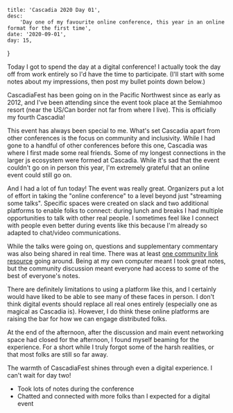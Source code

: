 


    title: 'Cascadia 2020 Day 01',
    desc:
        'Day one of my favourite online conference, this year in an online format for the first time',
    date: '2020-09-01',
    day: 15,
}

Today I got to spend the day at a digital conference! I actually took the day
off from work entirely so I'd have the time to participate. (I'll start with
some notes about my impressions, then post my bullet points down below.)

CascadiaFest has been going on in the Pacific Northwest since as early as 2012,
and I've been attending since the event took place at the Semiahmoo resort (near
the US/Can border not far from where I live). This is officially my fourth
Cascadia!

This event has always been special to me. What's set Cascadia apart from other
conferences is the focus on community and inclusivity. While I had gone to a
handful of other conferences before this one, Cascadia was where I first made
some real friends. Some of my longest connections in the larger js ecosystem
were formed at Cascadia. While it's sad that the event couldn't go on in person
this year, I'm extremely grateful that an online event could still go on.

And I had a lot of fun today! The event was really great. Organizers put a lot
of effort in taking the "online conference" to a level beyond just "streaming
some talks". Specific spaces were created on slack and two additional platforms
to enable folks to connect: during lunch and breaks I had multiple opportunities
to talk with other real people. I sometimes feel like I connect with people even
better during events like this because I'm already so adapted to chat/video
communications.

While the talks were going on, questions and supplementary commentary was also
being shared in real time. There was at least
[one community link resource](https://gist.github.com/JessicaG/c0beee4ac6d9e5e153ef40767dd558f8)
going around. Being at my own computer meant I took great notes, but the
community discussion meant everyone had access to some of the best of everyone's
notes.

There are definitely limitations to using a platform like this, and I certainly
would have liked to be able to see many of these faces in person. I don't think
digital events should replace all real ones entirely (especially one as magical
as Cascadia is). However, I do think these online platforms are raising the bar
for how we can engage distributed folks.

At the end of the afternoon, after the discussion and main event networking
space had closed for the afternoon, I found myself beaming for the experience.
For a short while I truly forgot some of the harsh realities, or that most folks
are still so far away.

The warmth of CascadiaFest shines through even a digital experience. I can't
wait for day two!

<Clippings>

-   Took lots of notes during the conference
-   Chatted and connected with more folks than I expected for a digital event

</Clippings>
